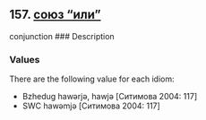 ## 157. <a href =  'https://agricolamz.github.io/The_Circassian_Isoglosses_Database/157.html'>союз "или"</a>
conjunction
### Description



### Values
There are the following value for each idiom:

* Bzhedug  hawərjə, hawjə [Ситимова 2004: 117] 
* SWC  hawəmjə [Ситимова 2004: 117] 

